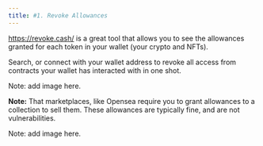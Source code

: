 ```yaml
---
title: #1. Revoke Allowances
---
```


https://revoke.cash/ is a great tool that allows you to see the allowances granted for each token in your wallet (your crypto and NFTs). 

Search, or connect with your wallet address to revoke all access from contracts your wallet has interacted with in one shot.

Note: add image here.

**Note:** That marketplaces, like Opensea require you to grant allowances to a collection to sell them. These allowances are typically fine, and are not vulnerabilities.

Note: add image here.

